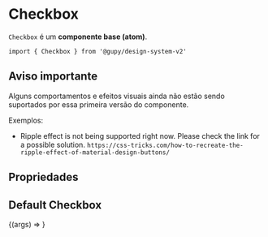 
<Meta 
  title="atoms/Checkbox" 
  component={Checkbox} 
  argTypes={{}}
/>

# Checkbox

`Checkbox` é um **componente base (atom)**.

`import { Checkbox } from '@gupy/design-system-v2'`

## Aviso importante

Alguns comportamentos e efeitos visuais ainda não estão sendo suportados por essa primeira versão do componente.

Exemplos:

* Ripple effect is not being supported right now. Please check the link for a possible solution.
`https://css-tricks.com/how-to-recreate-the-ripple-effect-of-material-design-buttons/`

## Propriedades

<ArgsTable of={Checkbox} />

## Default Checkbox

<Canvas>
  <Story 
    name='Checkbox'
    args={{
      id: 'checkbox-id',
      checked: false
    }}
  >
    {(args) => <Checkbox {...args} />}
  </Story>
</Canvas>